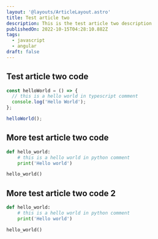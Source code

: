 ```yaml
---
layout: '@layouts/ArticleLayout.astro'
title: Test article two
description: This is the test article two description
publishedOn: 2022-10-15T04:28:10.882Z
tags:
  - javascript
  - angular
draft: false
---
```


## Test article two code

```ts
const helloWorld = () => {
  // this is a hello world in typescript comment
  console.log('Hello World');
};

helloWorld();
```

## More test article two code

```py
def hello_world:
    # this is a hello world in python comment
    print('Hello world')

hello_world()
```

## More test article two code 2

```py
def hello_world:
    # this is a hello world in python comment
    print('Hello world')

hello_world()
```
